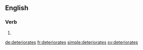 ==English==

===Verb===
{{head|en}}

# {{en-third-person singular of|deteriorate}}

[[de:deteriorates]]
[[fr:deteriorates]]
[[simple:deteriorates]]
[[sv:deteriorates]]